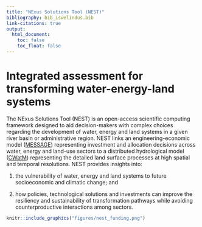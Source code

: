 ---
title: "NExus Solutions Tool (NEST)"
bibliography: bib_iswelindus.bib
link-citations: true
output:
  html_document:
    toc: false 
    toc_float: false 
---

<script>
   $(document).ready(function() {
     $head = $('#header');
     $head.prepend('<img src=\"figures/combined_logo.png\" style=\"float: center;width: 510px;\"/>')
   });
</script>

<!-- <style type='text/css'> -->
<!-- h1.title{ -->
<!-- font-size: 35px; -->
<!-- font-weight: 400; -->
<!-- color: DarkBlue; -->
<!-- text-align: left; -->
<!-- } -->
<!-- h3.subtitle{ -->
<!-- font-size: 20px; -->
<!-- color: DarkBlue; -->
<!-- text-align: left; -->
<!-- } -->
<!-- </style> -->

# Integrated assessment for transforming water-energy-land systems

The NExus Solutions Tool (NEST) is an open-access scientific computing framework designed to aid decision-makers with complex choices regarding the development of water, energy and land systems in a given river basin or administrative region. NEST links an engineering-economic model ([MESSAGE](https://messageix.iiasa.ac.at/)) representing investment and allocation decisions across water, energy and land-use sectors to a distributed hydrological model ([CWatM](https://cwatm.github.io/)) representing the detailed land surface processes at high spatial and temporal resolutions. NEST provides insights into: 

1. the vulnerability of water, energy and land systems to future socioeconomic and climatic change; and 

2. how policies, technological solutions and investments can improve the resiliency and sustainability of transformation pathways while avoiding counterproductive interactions among sectors.

```{r, out.width = "350px", echo = FALSE, fig.align="right"}
knitr::include_graphics("figures/nest_funding.png")
```


<!-- This website presents the MESSAGE-Indus integrated assessment model, a new tool for water-energy-land nexus analysis. MESSAGE-Indus is being developed within the Integrated Solutions for Water, Energy and Land [(IS-WEL)](http://www.iiasa.ac.at/web/home/research/researchProjects/Nexus_Solutions.html) project led by the International Institute for Applied Systems Analysis (IIASA). The framework provides a consistent platform for modeling long-term pathways for water, energy and land systems. The approach is innovative because it hard-links management of interdependent systems across the entire basin and for multiple future time periods. Scenarios explored with the tool are derived through interactive stakeholder engagement incorporating views and objectives from people living and working throughout the basin. This perspective provides unique capabilities to develop pathways relevant in the local contexts that communicate important information regarding the cost and characteristics of infrastructure systems supporting sustainable human development. -->

<!-- # The Indus Basin -->
<!-- The Indus river basin located in South Asia is a transboundary river basin covering area in Pakistan, India, Afghanistan and China. The region is a cradle for human civilization, and the rivers running through the basin are critical for human survival and regional economic prosperity. For example, more than 90% of the food consumed in Pakistan is grown in the Indus basin [@Qureshi2011]. In fact, the basin hosts the largest irrigation and canal network in the world [@Yu2013]. Moreover the extreme elevation changes as water flows from the Himalayas in Tibet to the Indus delta in the Arabian Sea provide excellent opportunities to generate low-carbon hydropower generation [@Siddiqi2012].  -->

<!-- <center> -->
<!-- <div id="fig"> -->
<!-- ![](figures\indus_where_is_it.png) -->
<!-- <p id="figcap"> Geographic location of the Indus basin (note country borders are disputed in some regions).</p> -->
<!-- </div> -->
<!-- </center> -->

<!-- Despite significant natural resources, the Indus basin has emerged as one of the most water-stressed regions in the world [@Hoekstra2012]. Almost all of the surface water within the basin has been allocated to specfic uses, and for parts of year the lower Indus rivers run dry with no flow reaching the sea [@Laghari2012].  The history of the region also provides a complicated political backdrop that water management must fit into. Yet, the region has been able to thus far manage potential conflicts through implementation of the hugely successful Indus River Water Treaty, a transboundary water management policy that promotes equitable access to water resources across the India-Pakistan divide [@WB1960, @Wescoat2000, @Wolf2008]. The future nonetheless remains uncertain due to a rapidly expanding population (particularly in urban areas) and impacts of climate change. Integrated solutions are urgently needed to ensure the region avoids crisis and transforms towards a system that supports long-term human development while maintaining environmental integrity.       -->

<!-- # Nexus Challenges -->
<!-- There are immense development challenges in the Indus stemming from the water-energy-land nexus. Specific nexus challenges are highlighted below.  -->

<!-- - 95% of surface water is used for irrigation but due to losses only 35% actually reaches the field [@Laghari2012, @Yu2013]. Thus there exists significant opportunities to improve up- and down-stream water allocation and reduce water stress by improving agricultural management.  -->

<!-- - A lack of available surface water has resulted in acceleratated development of groundwater systems in the Indus [@Cheema2014]. The Punjab provinces in both Pakistan and India are now witnessing rapid depletion of groundwater. In other regions, groundwater pumping is needed to manage salinity [@Qureshi2008]. The energy required for pumping groundwater is also a source of greenhouse gas emissions when fossil energy resources are used [@Siddiqi2013]. -->

<!-- - Water storage capacity is very low throughout the basin, and expanding storage capacity has the potential to impact land availability. Moreover, existing storage capacity is used mainly to support downstream irrigation. This can present conflicts with hydropower generation when electricity demands are not aligned with irrigation uses [@Yang2016].  -->

<!-- - The riparian countries are facing an important energy deficit that could be met partly with expanded hydropower generation [@Siddiqi2012]. Alternatively, certain regions are planning to expand coal power generation in response to energy deficits, which could place further strain on regional water resources due to the water required for resource extraction and power plant operations. -->

<!-- - Surface water quality is severely degraded in many locations downstream from urban and industrial areas due to abscence of wastewater treatment [@CSIRO2018]. Energy will be needed to support wastewater treatment, and increasingly to support wastewater recycling (advanced treatment and/or pumping to alternative uses). -->

<!-- - Agricultural practices often involve burning of crop residues left on fields [@Cusworth2018]. The combustion is a major source of air pollution throughout the region.  -->

<!-- # Previous Work -->
<!-- The Indus basin has been the subject of many previous studies. Notably, previous studies focus on identifying impacts of human activities and climate variability and change on the Indus system, e.g., [@Fowler2006, @Immerzeel2010, @Cheema2014, @Lutz2016, @Mukhopadhyay2015, @Wescoat2018]. These studies provide invaluable foundation for understanding Indus basin challenges. Yet, there remains a fundamental knowledge gap in terms of integrated solutions, i.e., how to address multiple interdependent challenges during system transformation from the perspective of the entire basin. For example, recent work led by the World Bank provides a comprehensive analysis of future conditions in the basin including an assessment of adaptation options [@Yu2013, @Yang2014, @Yang2016], but focused mainly on adaptive solutions from the water perspective in Pakistan, thus missing broader transformations of energy and land systems across the basin. New quantitative integrated assessment tools are needed to identify policies enabling sustainable management of the region's stressed water resources.  -->

<!-- # Research Objectives -->
<!-- The objective of the research is to develop a new nexus tool to identify sustainable development pathways at the river basin-scale i.e., MESSAGE-Indus. The framework aims at filling the knowledge gap identified above by incorporating the following features:  -->

<!-- - Balances human development and environmental objectives -->

<!-- - Integrates water and energy infrastructure planning with land-use management across the entire basin -->

<!-- - Incorporates key global change processes in the assessment of resource availability -->

<!-- - Incorporates key regional and local indicators from stakeholders -->

<!-- - Flexible approach for application in other basins -->

<!-- # References -->